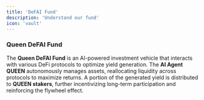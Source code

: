 ```yaml
---
title: 'DeFAI Fund'
description: 'Understand our fund'
icon: 'vault'
---
```


### **Queen DeFAI Fund**

The **Queen DeFAI Fund** is an AI-powered investment vehicle that interacts with various DeFi protocols to optimize yield generation. The **AI Agent QUEEN** autonomously manages assets, reallocating liquidity across protocols to maximize returns. A portion of the generated yield is distributed to **QUEEN stakers**, further incentivizing long-term participation and reinforcing the flywheel effect.
